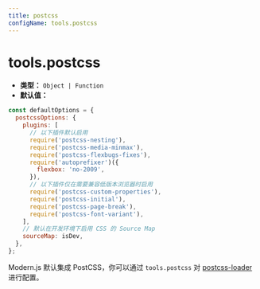 ```yaml
---
title: postcss
configName: tools.postcss
---
```


# tools.postcss

- **类型：** `Object | Function`
- **默认值：**

```js
const defaultOptions = {
  postcssOptions: {
    plugins: [
      // 以下插件默认启用
      require('postcss-nesting'),
      require('postcss-media-minmax'),
      require('postcss-flexbugs-fixes'),
      require('autoprefixer')({
        flexbox: 'no-2009',
      }),
      // 以下插件仅在需要兼容低版本浏览器时启用
      require('postcss-custom-properties'),
      require('postcss-initial'),
      require('postcss-page-break'),
      require('postcss-font-variant'),
    ],
    // 默认在开发环境下启用 CSS 的 Source Map
    sourceMap: isDev,
  },
};
```

Modern.js 默认集成 PostCSS，你可以通过 `tools.postcss` 对 [postcss-loader](https://github.com/webpack-contrib/postcss-loader) 进行配置。


<RsbuildConig />
